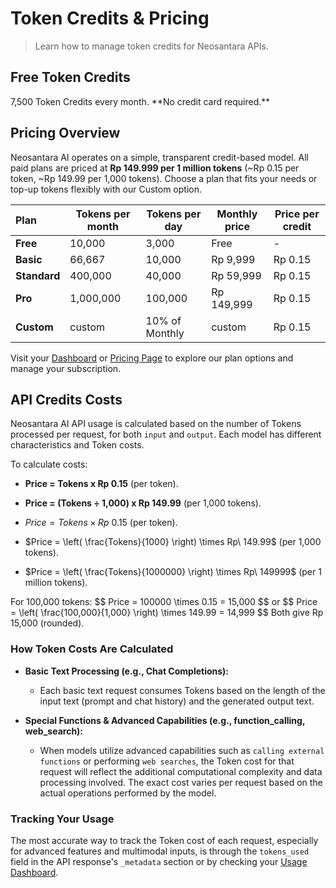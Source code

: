 # Token Credits & Pricing

> Learn how to manage token credits for Neosantara APIs.

## Free Token Credits

<Card icon="key" href="https://app.neosantara.xyz/api-keys" title="Get your free API key" horizontal>
  7,500 Token Credits every month. **No credit card required.**
</Card>

## Pricing Overview

Neosantara AI operates on a simple, transparent credit-based model. All paid plans are priced at **Rp 149.999 per 1 million tokens** (~Rp 0.15 per token, ~Rp 149.99 per 1,000 tokens). Choose a plan that fits your needs or top-up tokens flexibly with our Custom option.

| <div align="left">**Plan**</div> | **Tokens per month** | **Tokens per day** | **Monthly price** | **Price per credit** |
|------------|------------------|----------------|---------------|-----------------|
| **Free**   | 10,000           | 3,000          | Free          | -               |
| **Basic**  | 66,667           | 10,000         | Rp 9,999      | Rp 0.15         |
| **Standard** | 400,000        | 40,000         | Rp 59,999     | Rp 0.15         |
| **Pro**    | 1,000,000        | 100,000        | Rp 149,999    | Rp 0.15         |
| **Custom** | custom | 10% of Monthly | custom | Rp 0.15         |

Visit your [Dashboard](https://app.neosantara.xyz/dashboard) or [Pricing Page](https://app.neosantara.xyz/pricing) to explore our plan options and manage your subscription.

## API Credits Costs

Neosantara AI API usage is calculated based on the number of Tokens processed per request, for both `input` and `output`. Each model has different characteristics and Token costs.

To calculate costs:
- **Price = Tokens x Rp 0.15** (per token).
- **Price = (Tokens ÷ 1,000) x Rp 149.99** (per 1,000 tokens).

- $Price = Tokens \times Rp\ 0.15$ (per token).
- $Price = \left( \frac{Tokens}{1000} \right) \times Rp\ 149.99$ (per 1,000 tokens).
- $Price = \left( \frac{Tokens}{1000000} \right) \times Rp\ 149999$ (per 1 million tokens).

<RequestExample>
For 100,000 tokens:
  $$
  Price = 100000 \times 0.15 = 15,000
  $$
  or
  $$
  Price = \left( \frac{100,000}{1,000} \right) \times 149.99 = 14,999
  $$
  Both give Rp 15,000 (rounded).
</RequestExample>


### How Token Costs Are Calculated

* **Basic Text Processing (e.g., Chat Completions):**
  * Each basic text request consumes Tokens based on the length of the input text (prompt and chat history) and the generated output text.

* **Special Functions & Advanced Capabilities (e.g., function_calling, web_search):**
  * When models utilize advanced capabilities such as `calling external functions` or performing `web searches`, the Token cost for that request will reflect the additional computational complexity and data processing involved. The exact cost varies per request based on the actual operations performed by the model.

### Tracking Your Usage

The most accurate way to track the Token cost of each request, especially for advanced features and multimodal inputs, is through the `tokens_used` field in the API response's `_metadata` section or by checking your [Usage Dashboard](https://app.neosantara.xyz/usage).